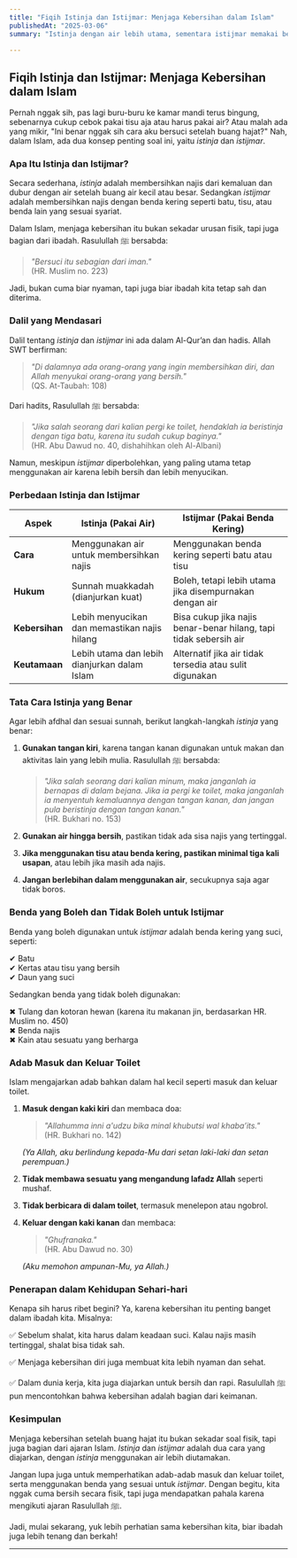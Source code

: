 ```yaml
---
title: "Fiqih Istinja dan Istijmar: Menjaga Kebersihan dalam Islam"
publishedAt: "2025-03-06"
summary: "Istinja dengan air lebih utama, sementara istijmar memakai benda kering seperti tisu atau batu. Keduanya bagian dari kebersihan yang diperintahkan dalam Islam. Mau tahu tata cara dan adabnya? Baca selengkapnya di sini!"

---
```


## Fiqih Istinja dan Istijmar: Menjaga Kebersihan dalam Islam  

Pernah nggak sih, pas lagi buru-buru ke kamar mandi terus bingung, sebenarnya cukup cebok pakai tisu aja atau harus pakai air? Atau malah ada yang mikir, "Ini benar nggak sih cara aku bersuci setelah buang hajat?" Nah, dalam Islam, ada dua konsep penting soal ini, yaitu *istinja* dan *istijmar*.  

### Apa Itu Istinja dan Istijmar?  

Secara sederhana, *istinja* adalah membersihkan najis dari kemaluan dan dubur dengan air setelah buang air kecil atau besar. Sedangkan *istijmar* adalah membersihkan najis dengan benda kering seperti batu, tisu, atau benda lain yang sesuai syariat.  

Dalam Islam, menjaga kebersihan itu bukan sekadar urusan fisik, tapi juga bagian dari ibadah. Rasulullah ﷺ bersabda:  

> *"Bersuci itu sebagian dari iman."*  
> (HR. Muslim no. 223)  

Jadi, bukan cuma biar nyaman, tapi juga biar ibadah kita tetap sah dan diterima.  

### Dalil yang Mendasari  

Dalil tentang *istinja* dan *istijmar* ini ada dalam Al-Qur’an dan hadis. Allah SWT berfirman:  

> *"Di dalamnya ada orang-orang yang ingin membersihkan diri, dan Allah menyukai orang-orang yang bersih."*  
> (QS. At-Taubah: 108)  

Dari hadits, Rasulullah ﷺ bersabda:  

> *"Jika salah seorang dari kalian pergi ke toilet, hendaklah ia beristinja dengan tiga batu, karena itu sudah cukup baginya."*  
> (HR. Abu Dawud no. 40, dishahihkan oleh Al-Albani)  

Namun, meskipun *istijmar* diperbolehkan, yang paling utama tetap menggunakan air karena lebih bersih dan lebih menyucikan.  

### Perbedaan Istinja dan Istijmar  

| **Aspek**       | **Istinja (Pakai Air)**   | **Istijmar (Pakai Benda Kering)** |
|-----------------|--------------------------|----------------------------------|
| **Cara**        | Menggunakan air untuk membersihkan najis | Menggunakan benda kering seperti batu atau tisu |
| **Hukum**       | Sunnah muakkadah (dianjurkan kuat) | Boleh, tetapi lebih utama jika disempurnakan dengan air |
| **Kebersihan**  | Lebih menyucikan dan memastikan najis hilang | Bisa cukup jika najis benar-benar hilang, tapi tidak sebersih air |
| **Keutamaan**   | Lebih utama dan lebih dianjurkan dalam Islam | Alternatif jika air tidak tersedia atau sulit digunakan |

### Tata Cara Istinja yang Benar  

Agar lebih afdhal dan sesuai sunnah, berikut langkah-langkah *istinja* yang benar:  

1. **Gunakan tangan kiri**, karena tangan kanan digunakan untuk makan dan aktivitas lain yang lebih mulia. Rasulullah ﷺ bersabda:  

   > *"Jika salah seorang dari kalian minum, maka janganlah ia bernapas di dalam bejana. Jika ia pergi ke toilet, maka janganlah ia menyentuh kemaluannya dengan tangan kanan, dan jangan pula beristinja dengan tangan kanan."*  
   > (HR. Bukhari no. 153)  

2. **Gunakan air hingga bersih**, pastikan tidak ada sisa najis yang tertinggal.  

3. **Jika menggunakan tisu atau benda kering, pastikan minimal tiga kali usapan**, atau lebih jika masih ada najis.  

4. **Jangan berlebihan dalam menggunakan air**, secukupnya saja agar tidak boros.  

### Benda yang Boleh dan Tidak Boleh untuk Istijmar  

Benda yang boleh digunakan untuk *istijmar* adalah benda kering yang suci, seperti:  

✔ Batu  
✔ Kertas atau tisu yang bersih  
✔ Daun yang suci  

Sedangkan benda yang tidak boleh digunakan:  

✖ Tulang dan kotoran hewan (karena itu makanan jin, berdasarkan HR. Muslim no. 450)  
✖ Benda najis  
✖ Kain atau sesuatu yang berharga  

### Adab Masuk dan Keluar Toilet  

Islam mengajarkan adab bahkan dalam hal kecil seperti masuk dan keluar toilet.  

1. **Masuk dengan kaki kiri** dan membaca doa:  

   > *"Allahumma inni a'udzu bika minal khubutsi wal khaba’its."*  
   > (HR. Bukhari no. 142)  

   *(Ya Allah, aku berlindung kepada-Mu dari setan laki-laki dan setan perempuan.)*  

2. **Tidak membawa sesuatu yang mengandung lafadz Allah** seperti mushaf.  

3. **Tidak berbicara di dalam toilet**, termasuk menelepon atau ngobrol.  

4. **Keluar dengan kaki kanan** dan membaca:  

   > *"Ghufranaka."*  
   > (HR. Abu Dawud no. 30)  

   *(Aku memohon ampunan-Mu, ya Allah.)*  

### Penerapan dalam Kehidupan Sehari-hari  

Kenapa sih harus ribet begini? Ya, karena kebersihan itu penting banget dalam ibadah kita. Misalnya:  

✅ Sebelum shalat, kita harus dalam keadaan suci. Kalau najis masih tertinggal, shalat bisa tidak sah.  

✅ Menjaga kebersihan diri juga membuat kita lebih nyaman dan sehat.  

✅ Dalam dunia kerja, kita juga diajarkan untuk bersih dan rapi. Rasulullah ﷺ pun mencontohkan bahwa kebersihan adalah bagian dari keimanan.  

### Kesimpulan  

Menjaga kebersihan setelah buang hajat itu bukan sekadar soal fisik, tapi juga bagian dari ajaran Islam. *Istinja* dan *istijmar* adalah dua cara yang diajarkan, dengan *istinja* menggunakan air lebih diutamakan.  

Jangan lupa juga untuk memperhatikan adab-adab masuk dan keluar toilet, serta menggunakan benda yang sesuai untuk *istijmar*. Dengan begitu, kita nggak cuma bersih secara fisik, tapi juga mendapatkan pahala karena mengikuti ajaran Rasulullah ﷺ.  

Jadi, mulai sekarang, yuk lebih perhatian sama kebersihan kita, biar ibadah juga lebih tenang dan berkah!  

---